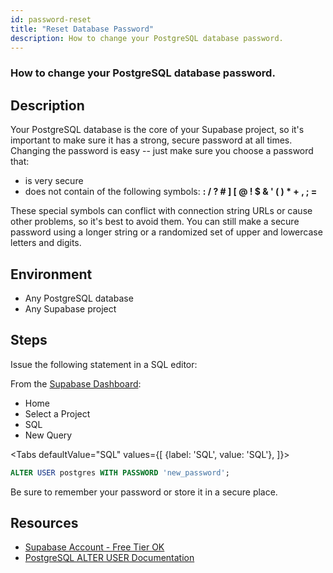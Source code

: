 ```yaml
---
id: password-reset
title: "Reset Database Password"
description: How to change your PostgreSQL database password.
---
```



### How to change your PostgreSQL database password.

## Description

Your PostgreSQL database is the core of your Supabase project, so it's important to make sure it has a strong, secure password at all times.  Changing the password is easy -- just make sure you choose a password that:

* is very secure
* does not contain of the following symbols: **: / ? # ] [ @ ! $ & ' ( ) * + , ; =** 

These special symbols can conflict with connection string URLs or cause other problems, so it's best to avoid them.  You can still make a secure password using a longer string or a randomized set of upper and lowercase letters and digits.

## Environment
* Any PostgreSQL database
* Any Supabase project

## Steps

Issue the following statement in a SQL editor:

From the [Supabase Dashboard](https://supabase.io): 
- Home 
- Select a Project 
- SQL 
- New Query

<Tabs
defaultValue="SQL"
values={[
  {label: 'SQL', value: 'SQL'},
]}>

<TabItem value="SQL">

```sql
ALTER USER postgres WITH PASSWORD 'new_password';
```

</TabItem>
</Tabs>


Be sure to remember your password or store it in a secure place.

## Resources

* [Supabase Account - Free Tier OK](https://supabase.io)
* [PostgreSQL ALTER USER Documentation](https://www.postgresql.org/docs/12/sql-alteruser.html)

